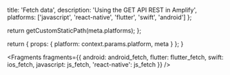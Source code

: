 
  title: 'Fetch data',
  description: 'Using the GET API REST in Amplify',
  platforms: ['javascript', 'react-native', 'flutter', 'swift', 'android']
};

  return getCustomStaticPath(meta.platforms);
};

  return {
    props: {
      platform: context.params.platform,
      meta
    }
  };
}


<Fragments
  fragments={{
    android: android_fetch,
    flutter: flutter_fetch,
    swift: ios_fetch,
    javascript: js_fetch,
    'react-native': js_fetch
  }}
/>
